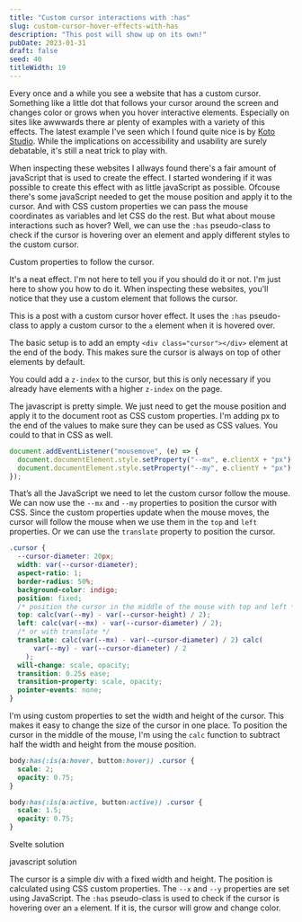 ```yaml
---
title: "Custom cursor interactions with :has"
slug: custom-cursor-hover-effects-with-has
description: "This post will show up on its own!"
pubDate: 2023-01-31
draft: false
seed: 40
titleWidth: 19
---
```



<Cursor />

Every once and a while you see a website that has a custom cursor. Something like a little dot that follows your cursor around the screen and changes color or grows when you hover interactive elements. Especially on sites like awwwards there ar plenty of examples with a variety of this effects. The latest example I've seen which I found quite nice is by [Koto Studio](https://koto.studio/). While the implications on accessibility and usability are surely debatable, it's still a neat trick to play with.

When inspecting these websites I allways found there's a fair amount of javaScript that is used to create the effect. I started wondering if it was possible to create this effect with as little javaScript as possible. Ofcouse there's some javaScript needed to get the mouse position and apply it to the cursor. And with CSS custom properties we can pass the mouse coordinates as variables and let CSS do the rest. But what about mouse interactions such as hover? Well, we can use the `:has` pseudo-class to check if the cursor is hovering over an element and apply different styles to the custom cursor.

Custom properties to follow the cursor.

It's a neat effect. I'm not here to tell you if you should do it or not. I'm just here to show you how to do it.
When inspecting these websites, you'll notice that they use a custom element that follows the cursor.

This is a post with a custom cursor hover effect. It uses the `:has` pseudo-class to apply a custom cursor to the `a` element when it is hovered over.

The basic setup is to add an empty `<div class="cursor"></div>` element at the end of the body. This makes sure the cursor is always on top of other elements by default.

You could add a `z-index` to the cursor, but this is only necessary if you already have elements with a higher `z-index` on the page.

The javascript is pretty simple. We just need to get the mouse position and apply it to the document root as CSS custom properties. I'm adding px to the end of the values to make sure they can be used as CSS values. You could to that in CSS as well.

```javascript
document.addEventListener("mousemove", (e) => {
  document.documentElement.style.setProperty("--mx", e.clientX + "px");
  document.documentElement.style.setProperty("--my", e.clientY + "px");
});
```

That’s all the JavaScript we need to let the custom cursor follow the mouse. We can now use the `--mx` and `--my` properties to position the cursor with CSS. Since the custom properties update when the mouse moves, the cursor will follow the mouse when we use them in the `top` and `left` properties. Or we can use the `translate` property to position the cursor.

```css
.cursor {
  --cursor-diameter: 20px;
  width: var(--cursor-diameter);
  aspect-ratio: 1;
  border-radius: 50%;
  background-color: indigo;
  position: fixed;
  /* position the cursor in the middle of the mouse with top and left */
  top: calc(var(--my) - var(--cursor-height) / 2);
  left: calc(var(--mx) - var(--cursor-diameter) / 2);
  /* or with translate */
  translate: calc(var(--mx) - var(--cursor-diameter) / 2) calc(
      var(--my) - var(--cursor-diameter) / 2
    );
  will-change: scale, opacity;
  transition: 0.25s ease;
  transition-property: scale, opacity;
  pointer-events: none;
}
```

I'm using custom properties to set the width and height of the cursor. This makes it easy to change the size of the cursor in one place. To position the cursor in the middle of the mouse, I'm using the `calc` function to subtract half the width and height from the mouse position.

```css
body:has(:is(a:hover, button:hover)) .cursor {
  scale: 2;
  opacity: 0.75;
}

body:has(:is(a:active, button:active)) .cursor {
  scale: 1.5;
  opacity: 0.75;
}
```

Svelte solution


<CursorBasic />

javascript solution

The cursor is a simple div with a fixed width and height. The position is calculated using CSS custom properties. The `--x` and `--y` properties are set using JavaScript. The `:has` pseudo-class is used to check if the cursor is hovering over an `a` element. If it is, the cursor will grow and change color.


<CursorAdvanced />
